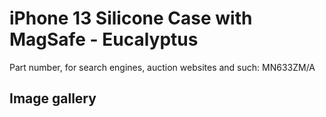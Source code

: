 
# iPhone 13 Silicone Case with MagSafe - Eucalyptus

Part number, for search engines, auction websites and such: MN633ZM/A

## Image gallery

<div style={{ width: '100%', maxWidth: '768px' }}>
<GalleryComponent
    images={[
      {
        original: "/everysource/MN633.webp",
        thumbnail: "/everypreview/MN633.webp",
      },
      {
        original: "/everysource/MN633_AV1.webp",
        thumbnail: "/everypreview/MN633_AV1.webp",
      },
      {
        original: "/everysource/MN633_AV2.webp",
        thumbnail: "/everypreview/MN633_AV2.webp",
      },
      {
        original: "/everysource/MN633_AV3.webp",
        thumbnail: "/everypreview/MN633_AV3.webp",
      },
      {
        original: "/everysource/MN633_AV4.webp",
        thumbnail: "/everypreview/MN633_AV4.webp",
      },
      {
        original: "/everysource/MN633_AV5.webp",
        thumbnail: "/everypreview/MN633_AV5.webp",
      },
      {
        original: "/everysource/MN633_AV6.webp",
        thumbnail: "/everypreview/MN633_AV6.webp",
      },
      {
        original: "/everysource/MN633_AV7.webp",
        thumbnail: "/everypreview/MN633_AV7.webp",
      }
    ]}
  />
</div>